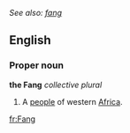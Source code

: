 ''See also: [[fang]]''
==English==
===Proper noun===
'''the Fang''' ''collective plural''

#A [[people]] of western [[Africa]].

[[fr:Fang]]